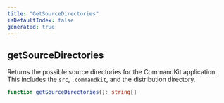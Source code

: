 ```yaml
---
title: "GetSourceDirectories"
isDefaultIndex: false
generated: true
---
```



<!-- This file was generated from the CommandKit source. Do not modify. Instead, re-run the "docgen" script -->


## getSourceDirectories

<GenerationInfo sourceFile="packages/commandkit/src/utils/utilities.ts" sourceLine="43" packageName="commandkit" />

Returns the possible source directories for the CommandKit application.
This includes the `src`, `.commandkit`, and the distribution directory.

```ts title="Signature"
function getSourceDirectories(): string[]
```
